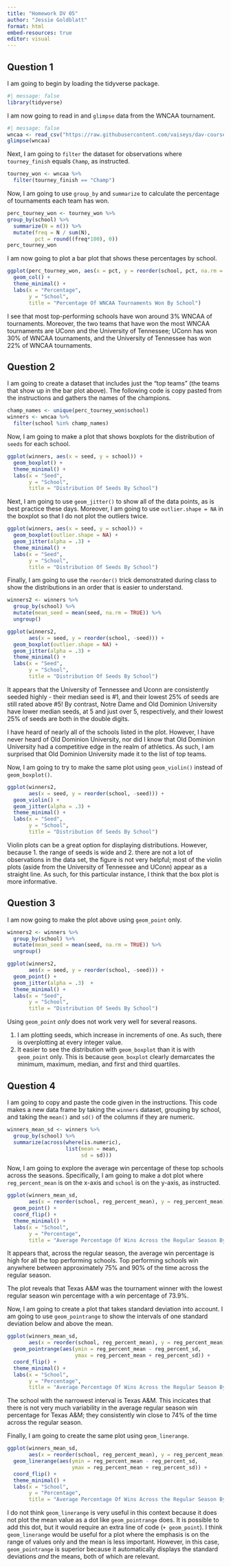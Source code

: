 ```yaml
---
title: "Homework DV 05"
author: "Jessie Goldblatt"
format: html
embed-resources: true
editor: visual
---
```


## Question 1

I am going to begin by loading the tidyverse package.

```r
#| message: false
library(tidyverse)
```

I am now going to read in and `glimpse` data from the WNCAA tournament.

```r
#| message: false
wncaa <- read_csv("https://raw.githubusercontent.com/vaiseys/dav-course/main/Data/wncaa.csv")
glimpse(wncaa)
```

Next, I am going to `filter` the dataset for observations where `tourney_finish` equals `Champ`, as instructed.

```r
tourney_won <- wncaa %>% 
  filter(tourney_finish == "Champ") 
```

Now, I am going to use `group_by` and `summarize` to calculate the percentage of tournaments each team has won.

```r
perc_tourney_won <- tourney_won %>% 
group_by(school) %>%
  summarize(N = n()) %>%
  mutate(freq = N / sum(N),
         pct = round((freq*100), 0))
perc_tourney_won
```

I am now going to plot a bar plot that shows these percentages by school.

```r
ggplot(perc_tourney_won, aes(x = pct, y = reorder(school, pct, na.rm = TRUE))) +
  geom_col() +
  theme_minimal() + 
  labs(x = "Percentage",
       y = "School",
       title = "Percentage Of WNCAA Tournaments Won By School")
```

I see that most top-performing schools have won around 3% WNCAA of tournaments. Moreover, the two teams that have won the most WNCAA tournaments are UConn and the University of Tennessee; UConn has won 30% of WNCAA tournaments, and the University of Tennessee has won 22% of WNCAA tournaments.

## Question 2

I am going to create a dataset that includes just the "top teams" (the teams that show up in the bar plot above). The following code is copy pasted from the instructions and gathers the names of the champions.

```r
champ_names <- unique(perc_tourney_won$school)
winners <- wncaa %>% 
  filter(school %in% champ_names)
```

Now, I am going to make a plot that shows boxplots for the distribution of `seeds` for each school.

```r
ggplot(winners, aes(x = seed, y = school)) +
  geom_boxplot() +
  theme_minimal() + 
  labs(x = "Seed",
       y = "School",
       title = "Distribution Of Seeds By School")
```

Next, I am going to use `geom_jitter()` to show all of the data points, as is best practice these days. Moreover, I am going to use `outlier.shape = NA` in the boxplot so that I do not plot the outliers twice.

```r
ggplot(winners, aes(x = seed, y = school)) +
  geom_boxplot(outlier.shape = NA) +
  geom_jitter(alpha = .3) +
  theme_minimal() + 
  labs(x = "Seed",
       y = "School",
       title = "Distribution Of Seeds By School")
```

Finally, I am going to use the `reorder()` trick demonstrated during class to show the distributions in an order that is easier to understand.

```r
winners2 <- winners %>% 
  group_by(school) %>% 
  mutate(mean_seed = mean(seed, na.rm = TRUE)) %>%
  ungroup()

ggplot(winners2,
       aes(x = seed, y = reorder(school, -seed))) +
  geom_boxplot(outlier.shape = NA) +
  geom_jitter(alpha = .3) +
  theme_minimal() + 
  labs(x = "Seed",
       y = "School",
       title = "Distribution Of Seeds By School")
```

It appears that the University of Tennessee and Uconn are consistently seeded highly - their median seed is #1, and their lowest 25% of seeds are still rated above #5! By contrast, Notre Dame and Old Dominion University have lower median seeds, at 5 and just over 5, respectively, and their lowest 25% of seeds are both in the double digits.

I have heard of nearly all of the schools listed in the plot. However, I have never heard of Old Dominion University, nor did I know that Old Dominion University had a competitive edge in the realm of athletics. As such, I am surprised that Old Dominion University made it to the list of top teams.

Now, I am going to try to make the same plot using `geom_violin()` instead of `geom_boxplot()`.

```r
ggplot(winners2,
       aes(x = seed, y = reorder(school, -seed))) +
  geom_violin() +
  geom_jitter(alpha = .3) +
  theme_minimal() + 
  labs(x = "Seed",
       y = "School",
       title = "Distribution Of Seeds By School")
```

Violin plots can be a great option for displaying distributions. However, because 1. the range of seeds is wide and 2. there are not a lot of observations in the data set, the figure is not very helpful; most of the violin plots (aside from the University of Tennessee and UConn) appear as a straight line. As such, for this particular instance, I think that the box plot is more informative.

## Question 3

I am now going to make the plot above using `geom_point` only.

```r
winners2 <- winners %>% 
  group_by(school) %>% 
  mutate(mean_seed = mean(seed, na.rm = TRUE)) %>%
  ungroup()

ggplot(winners2,
       aes(x = seed, y = reorder(school, -seed))) +
  geom_point() +
  geom_jitter(alpha = .3)  +
  theme_minimal() + 
  labs(x = "Seed",
       y = "School",
       title = "Distribution Of Seeds By School")
```

Using `geom_point` *only* does not work very well for several reasons.

1.  I am plotting seeds, which increase in increments of one. As such, there is overplotting at every integer value.
2.  It easier to see the distribution with `geom_boxplot` than it is with `geom_point` only. This is because `geom_boxplot` clearly demarcates the minimum, maximum, median, and first and third quartiles.

## Question 4

I am going to copy and paste the code given in the instructions. This code makes a new data frame by taking the `winners` dataset, grouping by school, and taking the `mean()` and `sd()` of the columns if they are numeric.

```r
winners_mean_sd <- winners %>% 
  group_by(school) %>% 
  summarize(across(where(is.numeric),
                   list(mean = mean,
                        sd = sd)))
```

Now, I am going to explore the average win percentage of these top schools across the seasons. Specifically, I am going to make a dot plot where `reg_percent_mean` is on the x-axis and `school` is on the y-axis, as instructed.

```r
ggplot(winners_mean_sd,
       aes(x = reorder(school, reg_percent_mean), y = reg_percent_mean)) +
  geom_point() +
  coord_flip() +
  theme_minimal() + 
  labs(x = "School",
       y = "Percentage",
       title = "Average Percentage Of Wins Across the Regular Season By School")
```

It appears that, across the regular season, the average win percentage is high for all the top performing schools. Top performing schools win anywhere between approximately 75% and 90% of the time across the regular season.

The plot reveals that Texas A&M was the tournament winner with the lowest regular season win percentage with a win percentage of 73.9%.

Now, I am going to create a plot that takes standard deviation into account. I am going to use `geom_pointrange` to show the intervals of one standard deviation below and above the mean.

```r
ggplot(winners_mean_sd,
       aes(x = reorder(school, reg_percent_mean), y = reg_percent_mean)) +
  geom_pointrange(aes(ymin = reg_percent_mean - reg_percent_sd,
                      ymax = reg_percent_mean + reg_percent_sd)) +
  coord_flip() +
  theme_minimal() + 
  labs(x = "School",
       y = "Percentage",
       title = "Average Percentage Of Wins Across the Regular Season By School")
```

The school with the narrowest interval is Texas A&M. This incicates that there is not very much variability in the average regular season win percentage for Texas A&M; they consistently win close to 74% of the time across the regular season.

Finally, I am going to create the same plot using `geom_linerange`.

```r
ggplot(winners_mean_sd,
       aes(x = reorder(school, reg_percent_mean), y = reg_percent_mean)) +
  geom_linerange(aes(ymin = reg_percent_mean - reg_percent_sd,
                     ymax = reg_percent_mean + reg_percent_sd)) +
  coord_flip() +
  theme_minimal() + 
  labs(x = "School",
       y = "Percentage",
       title = "Average Percentage Of Wins Across the Regular Season By School")
```

I do not think `geom_linerange` is very useful in this context because it does not plot the mean value as a dot like `geom_pointrange` does. It is possible to add this dot, but it would require an extra line of code (`+ geom_point`). I think `geom_linerange` would be useful for a plot where the emphasis is on the range of values only and the mean is less important. However, in this case, `geom_pointrange` is superior because it automatically displays the standard deviations *and* the means, both of which are relevant.
